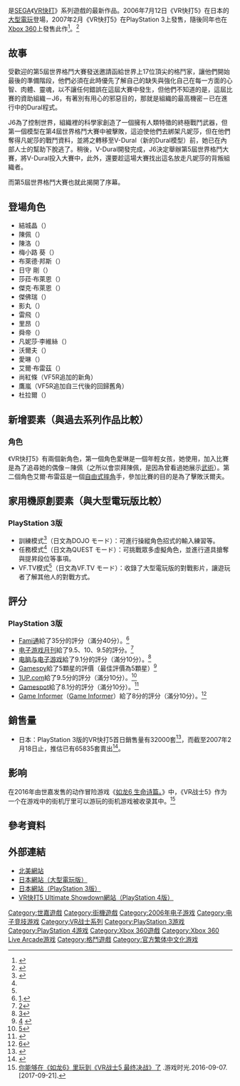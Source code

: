 {{NoteTA
|G1=Games	
}}
{{Infobox VG
| title = VR快打5
| english  = Virtua Fighter 5
| japanese = バーチャファイター5
| image = File:PS3 NAVer VF5 cover.jpg
| developer = [[Sega-AM2|Sega-AM2]]
| publisher = [[SEGA|SEGA]]
| designer = 
| released = '''街機'''{{vgrelease|JP|2006年7月12日<ref name="VF5">{{cite press release|title=「バーチャファイター5」公式ウェブサイトリニューアルオープン！|publisher=[[Sega|Sega Corporation]]|date=2006-07-12|url=http://www.virtuafighter.jp/vf5/new_all.html|access-date=2017-01-26|archive-date=2021-03-01|archive-url=https://web.archive.org/web/20210301184350/http://www.virtuafighter.jp/vf5/new_all.html}}</ref><ref name="Release Date of Arcade Ver">{{Cite news|title=大型電玩版《VR 快打 5》正式上市營運|publisher=[[巴哈姆特電玩資訊站|巴哈姆特電玩資訊站]]|date=2006年7月17日|url=http://gnn.gamer.com.tw/9/24089.html|accessdate=2007年3月6日|archive-date=2016年3月4日|archive-url=https://web.archive.org/web/20160304043134/http://gnn.gamer.com.tw/9/24089.html}}</ref>}}''Ultimate Showdown''{{vgrelease|JP|2021年6月2日}}'''PlayStation 3'''<br/>''Version B''{{vgrelease|JP|2007年2月8日<ref name="Release Date of PlayStation 3 JPVer">{{Cite web|url=http://virtuafighter5.jp/l|title=PlayStation3(R)版バーチャファイター5公式サイト|publisher=[[SEGA|SEGA]]|accessdate=2007年3月6日}}{{dead link|date=2017年11月 |bot=InternetArchiveBot |fix-attempted=yes }}</ref>|NA|2007年2月20日<ref name="Xbox Press"/><ref name="Date Press">{{cite press release|title=Sega unveils ship date for Virtua Fighter 5|publisher=[[Sega|Sega Corporation]]|date=2006-12-18|url=http://www.sega.com/news/?n=1960|access-date=2012-10-24}}</ref>|EU|2007年3月23日<ref name="Xbox Press"/><ref name="Date Press"/>}}''Final Showdown, Version A''{{vgrelease|WW|June 4, 2012}}'''Xbox 360'''<br/>''Version C''{{vgrelease|EU|October 26, 2007|NA|October 30, 2007|JP|December 6, 2007}}''Final Showdown, Version A''{{vgrelease|WW|June 6, 2012}}'''PlayStation 4'''<br/>''Ultimate Showdown''{{vgrelease|WW|June 1, 2021}}
| genre = [[格鬥遊戲|格鬥]]
| modes = 最多可兩人同時遊玩
| platforms = [[街机|街机]]<br/>[[PlayStation_3|PlayStation 3]]<br/>[[Xbox_360|Xbox 360]]<br/>[[PlayStation_4|PlayStation 4]]<small>（Ultimate Showdown）</small>
| cabinet = 直立
| arcade system = [[Sega_Lindbergh|Sega Lindbergh]]
| display = -{水平}-方向
}}
{{Vgname|VR快打5|en=Virtua Fighter 5|ja=バーチャファイター5|cn=VR战士5|tw=VR快打5}}是[[SEGA|SEGA]]《[[VR快打|VR快打]]》系列遊戲的最新作品。2006年7月12日《VR快打5》在日本的[[街机|大型電玩]]登場，2007年2月《VR快打5》在PlayStation 3上發售，隨後同年也在[[Xbox_360|Xbox 360]]上發售此作<ref name="Xbox Press">{{Cite news|title=Sega announces Virtua Fighter 5 for Xbox 360™|publisher=[[SEGA|SEGA]]|date=2006年12月21日|url=http://www.sega.com/corporate/corporate.php?item=pr_20061221a|accessdate=2007年3月6日|archive-date=2007年10月28日|archive-url=https://web.archive.org/web/20071028044120/http://www.sega.com/corporate/corporate.php?item=pr_20061221a}}</ref>。<ref name="Told You So:Virtua Fighter 5 for Xbox 360™">{{Cite news|title=Told You So:Virtua Fighter 5 for Xbox 360™|publisher=[[Kikizo|Kikizo]]|date=2006年12月21日|url=http://games.kikizo.com/news/200612/075.asp|accessdate=2007年3月6日|archive-date=2007年1月17日|archive-url=https://web.archive.org/web/20070117044732/http://games.kikizo.com/news/200612/075.asp|dead-url=no}}</ref>

== 故事 ==

受歡迎的第5屆世界格鬥大賽發送邀請函給世界上17位頂尖的格鬥家，讓他們開始最後的準備階段，他們必須在此時優先了解自己的缺失與強化自己在每一方面的心智、肉體、靈魂，以不讓任何錯誤在這屆大賽中發生，但他們不知道的是，這屆比賽的資助組織－J6，有著別有用心的邪惡目的，那就是組織的最高機密－已在進行中的Dural程式。

J6為了控制世界，組織裡的科學家創造了一個擁有人類特徵的終極戰鬥武器，但第一個模型在第4屆世界格鬥大賽中被擊敗，這迫使他們去綁架凡妮莎，但在他們奪得凡妮莎的戰鬥資料，並將之轉移至V-Dural（新的Dural模型）前，她已在內部人士的幫助下脫逃了。稍後，V-Dural開發完成，J6決定舉辦第5屆世界格鬥大賽，將V-Dural投入大賽中，此外，還要趁這場大賽找出這名放走凡妮莎的背叛組織者。

而第5屆世界格鬥大賽也就此揭開了序幕。

== 登場角色 ==
*結城晶（{{link-en|Akira Yuki}}）
*陳佩（{{link-en|Pai Chan}}）
*陳洛（{{link-en|Lau Chan}}）
*梅小路 葵（{{link-en|Aoi Umenokouji}}）
*布萊德·邦斯（{{link-en|Brad Burns}}）
*日守 剛（{{link-en|Goh Hinogami}}）
*莎菈·布萊恩（{{link-en|Sarah Bryant|Sarah Bryant (computer game character)}}）
*傑克·布萊恩（{{link-en|Jacky Bryant}}）
*傑佛瑞（{{link-en|Jeffry McWild}}）
*影丸（{{link-en|Kage-Maru}}）
*雷飛（{{link-en|Lei-Fei}}）
*里昂（{{link-en|Lion Rafale}}）
*舜帝（{{link-en|Shun Di}}）
*凡妮莎·李維絲（{{link-en|Vanessa Lewis}}）
*沃爾夫（{{link-en|Wolf Hawkfield}}）
*愛琳（{{link-en|Eileen|Eileen (Virtua Fighter)}}）
*艾爾·布雷茲（{{link-en|El Blaze}}）
*尚紅條（VF5R追加的新角）
*鷹嵐（VF5R追加自三代後的回歸舊角）
*杜拉爾（{{link-en|Dural|Dural (Virtua Fighter)}}）

== 新增要素（與過去系列作品比較） ==
=== 角色 ===
《VR快打5》有兩個新角色，第一個角色愛琳是一個年輕女孩，她使用{{tsl|en|Monkey Kung Fu|猴拳}}，加入比賽是為了追尋她的偶像－陳佩（之所以會崇拜陳佩，是因為曾看過她展示[[武術|武術]]）。第二個角色艾爾·布雷茲是一個[[自由式摔角|自由式摔角]]手，參加比賽的目的是為了擊敗沃爾夫。

== 家用機原創要素（與大型電玩版比較） ==
=== PlayStation 3版 ===
*訓練模式<ref name="PS3 Original">{{Cite news|title=《VR 快打 5》新遊戲畫面釋出 具備豐富家用版原創要素|publisher=[[巴哈姆特電玩資訊站|巴哈姆特電玩資訊站]]|date=2007年1月13日|url=http://gnn.gamer.com.tw/2/25682.html|accessdate=2007年3月6日|archive-date=2016年3月4日|archive-url=https://web.archive.org/web/20160304091135/http://gnn.gamer.com.tw/2/25682.html}}</ref>（日文為DOJO モード）：可進行操縱角色招式的輸入練習等。
*任務模式<ref name="PS3 Original"/>（日文為QUEST モード）：可挑戰眾多虛擬角色，並進行道具搶奪與提昇段位等事項。
*VF.TV模式<ref name="PS3 Original"/>（日文為VF.TV モード）：收錄了大型電玩版的對戰影片，讓遊玩者了解其他人的對戰方式。

== 評分 ==
=== PlayStation 3版 ===
*[[Fami通|Fami通]]給了35分的評分（滿分40分）。<ref>[https://web.archive.org/web/20160311004748/http://gamebrink.com/playstation-3/2260-virtua_fighter_5-info.html].</ref>
*[[电子游戏月刊|电子游戏月刊]]給了9.5、10、9.5的評分。<ref>[http://www.1up.com/do/newsStory?cId=3156901]{{Wayback|url=http://www.1up.com/do/newsStory?cId=3156901 |date=20070927203704 }}</ref>
*[[电脑与电子游戏|电脑与电子游戏]]給了9.1分的評分（滿分10分）。<ref>[https://web.archive.org/web/20071025085436/http://www.gamerankings.com/itemrankings/launchreview.asp?reviewid=761005]</ref>
*[[Gamespy|Gamespy]]給了5顆星的評價（最佳評價為5顆星）<ref>[http://ps3.gamespy.com/playstation-3/virtua-fighter-5/765787p1.html] {{WebCite|url=https://www.webcitation.org/68C3LnQDf?url=http://ps3.gamespy.com/playstation-3/virtua-fighter-5/765787p1.html |date=20120605121023 |dateformat=iso }}</ref>
*[[1UP.com|1UP.com]]給了9.5分的評分（滿分10分）。<ref>[https://web.archive.org/web/20070927203016/http://www.1up.com/do/reviewPage?cId=3157287&sec=REVIEWS]</ref>
*[[Gamespot|Gamespot]]給了8.1分的評分（滿分10分）。<ref>{{Cite web |url=http://www.gamespot.com/ps3/action/virtuafighter5/review.html?sid=6166151&tag=topslot;title;1 |title=存档副本 |access-date=2007-03-06 |archive-date=2007-09-29 |archive-url=https://web.archive.org/web/20070929122206/http://www.gamespot.com/ps3/action/virtuafighter5/review.html?sid=6166151&tag=topslot;title;1 }}</ref>
*[[Game_Informer|Game Informer]]（[[Game_Informer|Game Informer]]）給了8分的評分（滿分10分）。<ref>[https://web.archive.org/web/20070304105426/http://www.gameinformer.com/Games/Review/200703/R07.0220.1104.36312.htm]</ref>

== 銷售量 ==
*日本：PlayStation 3版的VR快打5首日銷售量有32000套<ref name="JPsales of first day(PS3)">{{Cite web|url=http://ruliweb2.empas.com/ruliboard/read.htm?num=23171&table=game_ps04&main=ps|title=플레이스테이션 게임 정보게시판|publisher=Ruliweb.com|accessdate=2007年3月6日}}{{dead link|date=2017年11月 |bot=InternetArchiveBot |fix-attempted=yes }}</ref>，而截至2007年2月18日止，推估已有65835套賣出<ref name="Total JPsale(PS3)">{{Cite web|url=http://www.famitsu.com/game/rank/top30/2007/03/01/120,1172714662,67826,0,0.html|title=【ゲームソフト販売本数ランキング TOP30】 集計期間：2007年2月12日～2007年2月18日|publisher=[[Fami通|Fami通]]|accessdate=2007年3月6日|archive-date=2007年9月7日|archive-url=https://web.archive.org/web/20070907041403/http://www.famitsu.com/game/rank/top30/2007/03/01/120,1172714662,67826,0,0.html}}</ref>。

== 影响 ==
在2016年由世嘉发售的动作冒险游戏《[[如龙6_生命诗篇。|如龙6 生命诗篇。]]》中，《VR战士5》作为一个在游戏中的街机厅里可以游玩的街机游戏被收录其中。<ref>[http://www.vgtime.com/topic/8879.jhtml 你能够在《如龙6》里玩到《VR战士5 最终决战》了] {{Wayback|url=http://www.vgtime.com/topic/8879.jhtml |date=20170922002430 }}.游戏时光.2016-09-07.[2017-09-21].</ref>

== 參考資料 ==
{{reflist|30em}}

== 外部連結 ==
*[https://web.archive.org/web/20080509062557/http://www.sega.com/gamesite/vf5/index.html 北美網站]
*[http://www.virtuafighter.jp/ 日本網站（大型電玩版）] {{Wayback|url=http://www.virtuafighter.jp/ |date=20220509052540 }}
*[http://virtuafighter5.jp/ 日本網站（PlayStation 3版）]{{Wayback|url=http://virtuafighter5.jp/ |date=20110603225057 }}
*[https://asia.sega.com/vfus/cht/ VR快打5 Ultimate Showdown網站（PlayStation 4版）] {{Wayback|url=https://asia.sega.com/vfus/cht/ |date=20210601011817 }}

{{VR战士系列}}

[[Category:世嘉遊戲|Category:世嘉遊戲]]
[[Category:街機遊戲|Category:街機遊戲]]
[[Category:2006年电子游戏|Category:2006年电子游戏]]
[[Category:电子竞技游戏|Category:电子竞技游戏]]
[[Category:VR战士系列|Category:VR战士系列]]
[[Category:PlayStation_3游戏|Category:PlayStation 3游戏]]
[[Category:PlayStation_4游戏|Category:PlayStation 4游戏]]
[[Category:Xbox_360遊戲|Category:Xbox 360遊戲]]
[[Category:Xbox_360_Live_Arcade游戏|Category:Xbox 360 Live Arcade游戏]]
[[Category:格鬥遊戲|Category:格鬥遊戲]]
[[Category:官方繁体中文化游戏|Category:官方繁体中文化游戏]]